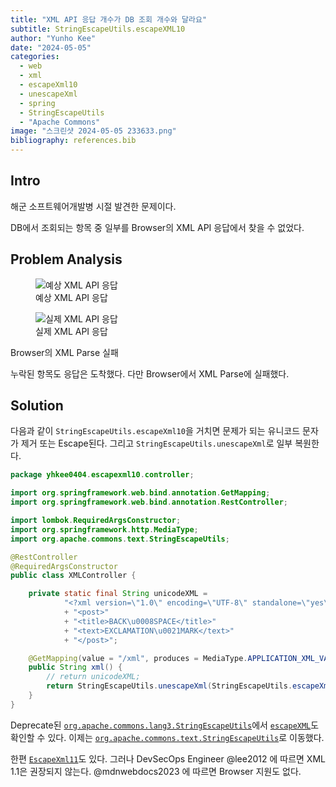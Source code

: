 ```yaml
---
title: "XML API 응답 개수가 DB 조회 개수와 달라요"
subtitle: StringEscapeUtils.escapeXML10
author: "Yunho Kee"
date: "2024-05-05"
categories:
  - web
  - xml
  - escapeXml10
  - unescapeXml
  - spring
  - StringEscapeUtils
  - "Apache Commons"
image: "스크린샷 2024-05-05 233633.png"
bibliography: references.bib
---
```


## Intro 

해군 소프트웨어개발병 시절 발견한 문제이다.

DB에서 조회되는 항목 중 일부를 Browser의 XML API 응답에서 찾을 수 없었다.

## Problem Analysis

::: {#fig-escape-xml10 layout-ncol=2}
![예상 XML API 응답](스크린샷 2024-05-05 233811.png){group="escape-xml10" fig-alt="A screenshot of the expected xml api response."}

![실제 XML API 응답](스크린샷 2024-05-05 233633.png){group="escape-xml10" fig-alt="A screenshot of the real xml api response."}

Browser의 XML Parse 실패
:::

누락된 항목도 응답은 도착했다. 다만 Browser에서 XML Parse에 실패했다.

## Solution

다음과 같이 `StringEscapeUtils.escapeXml10`을 거치면 문제가 되는 유니코드 문자가 제거 또는 Escape된다. 그리고 `StringEscapeUtils.unescapeXml`로 일부 복원한다. 

```java
package yhkee0404.escapexml10.controller;

import org.springframework.web.bind.annotation.GetMapping;
import org.springframework.web.bind.annotation.RestController;

import lombok.RequiredArgsConstructor;
import org.springframework.http.MediaType;
import org.apache.commons.text.StringEscapeUtils;

@RestController
@RequiredArgsConstructor
public class XMLController {

    private static final String unicodeXML = 
			"<?xml version=\"1.0\" encoding=\"UTF-8\" standalone=\"yes\"?>"
			+ "<post>"
			+ "<title>BACK\u0008SPACE</title>"
			+ "<text>EXCLAMATION\u0021MARK</text>"
			+ "</post>";

    @GetMapping(value = "/xml", produces = MediaType.APPLICATION_XML_VALUE)
    public String xml() {
        // return unicodeXML;
        return StringEscapeUtils.unescapeXml(StringEscapeUtils.escapeXml10(unicodeXML));
    }
}
```

Deprecate된 [`org.apache.commons.lang3.StringEscapeUtils`](https://commons.apache.org/proper/commons-lang/javadocs/api-release/org/apache/commons/lang3/StringEscapeUtils.html#escapeXml10-java.lang.String-)에서 [`escapeXML`](https://commons.apache.org/proper/commons-lang/javadocs/api-release/src-html/org/apache/commons/lang3/StringEscapeUtils.html#line.111)도 확인할 수 있다. 이제는 [`org.apache.commons.text.StringEscapeUtils`](https://commons.apache.org/proper/commons-text/javadocs/api-release/org/apache/commons/text/StringEscapeUtils.html#escapeXml10-java.lang.String-)로 이동했다.

한편 [`EscapeXml11`](https://commons.apache.org/proper/commons-text/javadocs/api-release/src-html/org/apache/commons/text/StringEscapeUtils.html#line.168)도 있다. 그러나 DevSecOps Engineer @lee2012 에 따르면 XML 1.1은 권장되지 않는다. @mdnwebdocs2023 에 따르면 Browser 지원도 없다.